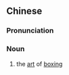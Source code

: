 {{also|拳术}}
==Chinese==
{{zh-forms|s=拳术}}

===Pronunciation===
{{zh-pron
|m=quánshù
|c=kyun4 seot6
|mn=qz,xm,zz:kûn-su̍t
|cat=n
}}

===Noun===
{{zh-noun}}

# the [[art]] of [[boxing]]